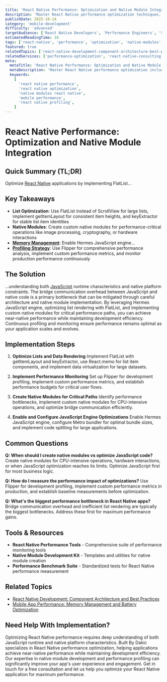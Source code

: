 ```yaml
---
title: 'React Native Performance: Optimization and Native Module Integration'
description: 'Master React Native performance optimization techniques, native module integration, memory management, and profiling tools for near-native mobile app performance.'
publishDate: 2025-10-14
category: 'mobile-development'
difficulty: 'advanced'
targetAudience: ['React Native Developers', 'Performance Engineers', 'Senior Mobile Developers']
estimatedReadingTime: 10
tags: ['react-native', 'performance', 'optimization', 'native-modules', 'memory-management', 'profiling']
featured: true
relatedTopics: ['react-native-development-component-architecture-best-practices', 'mobile-app-performance-memory-battery-profiling', 'react-native-navigation-deep-linking-complex-flows', 'javascript/javascript-performance-memory-management-optimization-techniques', 'performance-optimization/performance-profiling-complete-implementation-guide', 'mobile-testing-strategies-unit-integration-e2e-testing', 'javascript', 'performance-optimization', 'mobile-ci-cd-pipelines-automated-builds-deployment', 'react-native-state-management-redux-mobx-react-context-patterns']
relatedServices: ['performance-optimization', 'react-native-consulting', 'native-module-development']
meta:
  metaTitle: 'React Native Performance: Optimization and Native Module Integration Guide'
  metaDescription: 'Master React Native performance optimization including native module integration, memory management, and profiling for near-native mobile app performance.'
  keywords:
    [
      'react native performance',
      'react native optimization',
      'native modules react native',
      'mobile performance',
      'react native profiling',
    ]
---
```


# React Native Performance: Optimization and Native Module Integration

## Quick Summary (TL;DR)

Optimize [React Native](/mobile-development/react-native-vs-flutter-vs-native-complete-framework-comparison) applications by implementing FlatList...

## Key Takeaways

- **List Optimization**: Use FlatList instead of ScrollView for large lists, implement getItemLayout for consistent item heights, and keyExtractor for stable list item identities
- **Native Modules**: Create custom native modules for performance-critical operations like image processing, cryptography, or hardware interactions
- **[Memory Management](/javascript/javascript-performance-memory-management-optimization-techniques)**: Enable Hermes JavaScript engine...
- **[Profiling Strategy](/performance-optimization/performance-profiling-complete-implementation-guide)**: Use Flipper for comprehensive performance analysis, implement custom performance metrics, and monitor production performance continuously

## The Solution

...understanding both [JavaScript](/javascript) runtime characteristics and native platform constraints. The bridge communication overhead between JavaScript and native code is a primary bottleneck that can be mitigated through careful architecture and native module implementation. By leveraging Hermes JavaScript engine, optimizing list rendering with FlatList, and implementing custom native modules for critical performance paths, you can achieve near-native performance while maintaining development efficiency. Continuous profiling and monitoring ensure performance remains optimal as your application scales and evolves.

## Implementation Steps

1. **Optimize Lists and Data Rendering**
   Implement FlatList with getItemLayout and keyExtractor, use React.memo for list item components, and implement data virtualization for large datasets.

2. **Implement Performance Monitoring**
   Set up Flipper for development profiling, implement custom performance metrics, and establish performance budgets for critical user flows.

3. **Create Native Modules for Critical Paths**
   Identify performance bottlenecks, implement custom native modules for CPU-intensive operations, and optimize bridge communication efficiently.

4. **Enable and Configure JavaScript Engine Optimizations**
   Enable Hermes JavaScript engine, configure Metro bundler for optimal bundle sizes, and implement code splitting for large applications.

## Common Questions

**Q: When should I create native modules vs optimize JavaScript code?**
Create native modules for CPU-intensive operations, hardware interactions, or when JavaScript optimization reaches its limits. Optimize JavaScript first for most business logic.

**Q: How do I measure the performance impact of optimizations?**
Use Flipper for development profiling, implement custom performance metrics in production, and establish baseline measurements before optimization.

**Q: What's the biggest performance bottleneck in React Native apps?**
Bridge communication overhead and inefficient list rendering are typically the biggest bottlenecks. Address these first for maximum performance gains.

## Tools & Resources

- **React Native Performance Tools** - Comprehensive suite of performance monitoring tools
- **Native Module Development Kit** - Templates and utilities for native module creation
- **Performance Benchmark Suite** - Standardized tests for React Native performance measurement

## Related Topics

- [React Native Development: Component Architecture and Best Practices](/topics/react-native-development-best-practices)
- [Mobile App Performance: Memory Management and Battery Optimization](/topics/mobile-app-performance-memory)

## Need Help With Implementation?

Optimizing React Native performance requires deep understanding of both JavaScript runtime and native platform characteristics. Built By Dakic specializes in React Native performance optimization, helping applications achieve near-native performance while maintaining development efficiency. Our expertise in native module development and performance profiling can significantly improve your app's user experience and engagement. Get in touch for a free consultation and let us help you optimize your React Native application for maximum performance.
